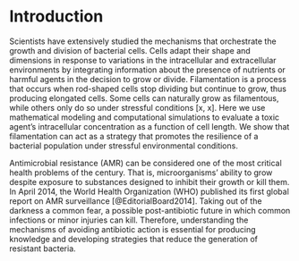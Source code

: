 \mainmatter

# Introduction {#introduction .unnumbered}

Scientists have extensively studied the mechanisms that orchestrate
the growth and division of bacterial cells. Cells adapt their shape and
dimensions in response to variations in the intracellular and extracellular
environments by integrating information about the presence of nutrients or
harmful agents in the decision to grow or divide. Filamentation is a
process that occurs when rod-shaped cells stop dividing but continue to grow,
thus producing elongated cells. Some cells can naturally grow as filamentous,
while others only do so under stressful conditions [x, x].
Here we use mathematical modeling and computational simulations to evaluate a
toxic agent's intracellular concentration as a function of cell length.
We show that filamentation can act as a strategy that promotes the
resilience of a bacterial population under stressful environmental conditions.

Antimicrobial resistance (AMR) can be considered one of the most
critical health problems of the century. That is, microorganisms'
ability to grow despite exposure to substances designed to inhibit 
their growth or kill them. In April 2014, the World Health
Organization (WHO) published its first global report on AMR surveillance
[@EditorialBoard2014]. Taking out of the darkness a common fear, a possible
post-antibiotic future in which common infections or minor injuries can kill.
Therefore, understanding the mechanisms of avoiding antibiotic action is
essential for producing knowledge and developing strategies that reduce the
generation of resistant bacteria.

